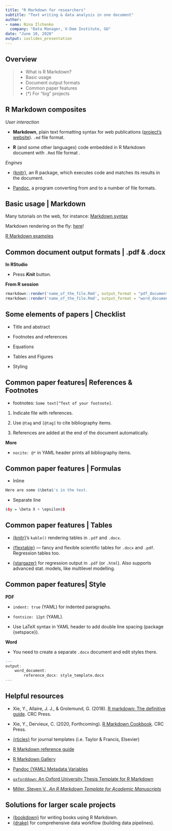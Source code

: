 ```yaml
---
title: "R Markdown for researchers"
subtitle: "Text writing & data analysis in one document"
author:
- name: Nina Ilchenko
  company: "Data Manager, V-Dem Institute, GU"
date: "June 10, 2020"
output: ioslides_presentation
---
```


## Overview

> - What is R Markdown?
> - Basic usage
> - Document output formats
> - Common paper features
> - (*) For "big" projects

## R Markdown composites

*User interaction*

- **Markdown**, plain text formatting syntax for web publications ([project's website](https://daringfireball.net/projects/markdown/)). `.md` file format.

- **R** (and some other languages) code embedded in R Markdown document with `.Rmd` file format .

*Engines*

- [{knitr}](https://yihui.org/knitr/), an R package, which executes code and matches its results in the document.

- [Pandoc](https://pandoc.org/), a program converting from and to a number of file formats.

## Basic usage | Markdown

Many tutorials on the web, for instance: [Markdown syntax](https://www.markdownguide.org/basic-syntax/)

Markdown rendering on the fly: [here](https://dillinger.io/)!

[R Markdown examples](https://rmarkdown.rstudio.com/gallery.html)

## Common document output formats | .pdf & .docx

**In RStudio**

- Press ***Knit*** button.

**From R session**

```r
rmarkdown::render('name_of_the_file.Rmd', output_format = "pdf_document")
rmarkdown::render('name_of_the_file.Rmd', output_format = "word_document")
```

## Some elements of papers | Checklist

- Title and abstract

- Footnotes and references

- Equations

- Tables and Figures

- Styling

## Common paper features| References & Footnotes

- footnotes: `Some text[^Text of your footnote]`.

1. Indicate file with references.

2. Use `@tag` and `[@tag]` to cite bibliography items.

3. References are added at the end of the document automatically.

**More**

- `nocite: @*` in YAML header prints all bibliography items.

## Common paper features | Formulas

- Inline

```r
Here are some $\beta$'s in the text.
```

- Separate line

```r
$$y = \beta X + \epsilon$$
```

## Common paper features | Tables

- [{knitr}](https://www.rdocumentation.org/packages/knitr/versions/1.28/topics/kable)'s `kable()` rendering tables in `.pdf` and `.docx`.

- [{flextable}](https://davidgohel.github.io/flextable/articles/overview.html) --- fancy and flexible scientific tables for `.docx` and `.pdf`. Regression tables too.

- [{stargazer}](https://cran.r-project.org/web/packages/stargazer/vignettes/stargazer.pdf) for regression output in `.pdf` (or `.html`). Also supports advanced stat. models, like multilevel modelling.

## Common paper features| Style {.smaller}

**PDF**

- `indent: true` (YAML) for indented paragraphs.

- `fontsize: 12pt` (YAML).

- Use LaTeX syntax in YAML header to add double line spacing (package {setspace}).

**Word**

- You need to create a separate `.docx` document and edit styles there.

```r
---
output:
	word_document:
		reference_docx: style_template.docx
---
```

## Helpful resources {.smaller}

- Xie, Y., Allaire, J. J., & Grolemund, G. (2018). [R markdown: The definitive guide](https://bookdown.org/yihui/rmarkdown/). CRC Press.

- Xie, Y., Dervieux, C. (2020, Forthcoming). [R Markdown Cookbook](https://bookdown.org/yihui/rmarkdown-cookbook/). CRC Press.

- [{rticles}](https://github.com/rstudio/rticles) for journal templates (i.e. Taylor & Francis, Elsevier)

- [R Markdown reference guide](https://rstudio.com/wp-content/uploads/2015/03/rmarkdown-reference.pdf?_ga=2.165862332.321186068.1591564116-1090652372.1585899774)

- [R Markdown Gallery](https://rmarkdown.rstudio.com/articles.html)

- [Pandoc (YAML) Metadata Variables](https://pandoc.org/MANUAL.html#metadata-variables)

- [`oxforddown`: An Oxford University Thesis Template for R Markdown](https://ulyngs.github.io/oxforddown/)

- [Miller, Steven V., *An R Markdown Template for Academic Manuscripts*](http://svmiller.com/blog/2016/02/svm-r-markdown-manuscript/)

## Solutions for larger scale projects

- [{bookdown}](https://bookdown.org/home/) for writing books using R Markdown.
- [{drake}](https://books.ropensci.org/drake/) for comprehensive data workflow (building data pipelines).